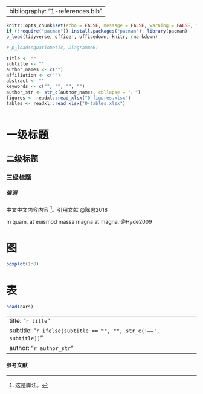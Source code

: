 
---
bibliography: "1-references.bib"
---

```r
knitr::opts_chunk$set(echo = FALSE, message = FALSE, warning = FALSE, fig.cap = TRUE)
if (!require("pacman")) install.packages("pacman"); library(pacman)
p_load(tidyverse, officer, officedown, knitr, rmarkdown)

# p_load(equatiomatic, DiagrammeR)

title <- ""
subtitle <- "" 
author_names <- c("")
affiliation <- c("")
abstract <- ""
keywords <- c("", "", "", "")
author_str <- str_c(author_names, collapse = "，")
figures <- readxl::read_xlsx("0-figures.xlsx")
tables <- readxl::read_xlsx("0-tables.xlsx")



```

<!-- opening -->


\newpage

# 一级标题

## 二级标题

### 三级标题

##### 强调

中文中文内容内容 [^1]。引用文献 @陈思2018

[^1]: 这是脚注。

m quam, at euismod massa magna at magna. @Hyde2009


# 图

```r
boxplot(1:8)
```

# 表

```r
head(cars)
```


---
title: "`r title`"
subtitle: "`r ifelse(subtitle == "", "", str_c('——', subtitle))`"
author: "`r author_str`"
---

#### 参考文献

<div id="refs"></div>
 
 
 
 
